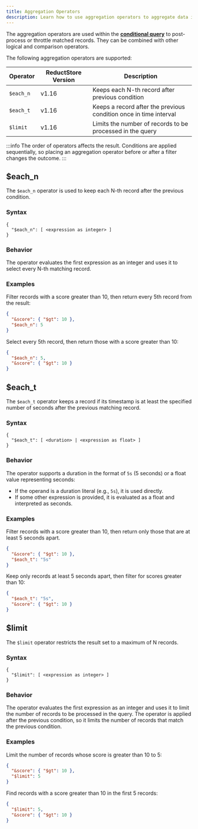 ```yaml
---
title: Aggregation Operators
description: Learn how to use aggregation operators to aggregate data in ReductStore.
---
```


<head>
  <link
    rel="canonical"
    href="https://www.reduct.store/docs/conditional-query/aggregation-operators"
  />
</head>

The aggregation operators are used within the **[conditional query](../glossary#conditional-query)** to post-process or throttle matched records.
They can be combined with other logical and comparison operators.

The following aggregation operators are supported:

| Operator  | ReductStore Version | Description                                                       |
|-----------|---------------------|-------------------------------------------------------------------|
| `$each_n` | v1.16               | Keeps each N-th record after previous condition                   |
| `$each_t` | v1.16               | Keeps a record after the previous condition once in time interval |
| `$limit`  | v1.16               | Limits the number of records to be processed in the query         |

:::info
The order of operators affects the result. Conditions are applied sequentially, so placing an aggregation operator before or after a filter changes the outcome.
:::

## $each_n

The `$each_n` operator is used to keep each N-th record after the previous condition.

### Syntax

```
{
  "$each_n": [ <expression as integer> ]
}
```

### Behavior

The operator evaluates the first expression as an integer and uses it to select every N-th matching record.

### Examples

Filter records with a score greater than 10, then return every 5th record from the result:

```json
{
  "&score": { "$gt": 10 },
  "$each_n": 5
}
```

Select every 5th record, then return those with a score greater than 10:

```json
{
  "$each_n": 5,
  "&score": { "$gt": 10 }
}
```

## $each_t

The `$each_t` operator keeps a record if its timestamp is at least the specified number of seconds after the previous matching record.

### Syntax

```
{
  "$each_t": [ <duration> | <expression as float> ]
}
```

### Behavior

The operator supports a duration in the format of `5s` (5 seconds) or a float value representing seconds:

- If the operand is a duration literal (e.g., `5s`), it is used directly.
- If some other expression is provided, it is evaluated as a float and interpreted as seconds.

### Examples

Filter records with a score greater than 10, then return only those that are at least 5 seconds apart.

```json
{
  "&score": { "$gt": 10 },
  "$each_t": "5s"
}
```

Keep only records at least 5 seconds apart, then filter for scores greater than 10:

```json
{
  "$each_t": "5s",
  "&score": { "$gt": 10 }
}
```

## $limit

The `$limit` operator restricts the result set to a maximum of N records.

### Syntax

```
{
  "$limit": [ <expression as integer> ]
}
```

### Behavior

The operator evaluates the first expression as an integer and uses it to limit the number of records to be processed in the query.
The operator is applied after the previous condition, so it limits the number of records that match the previous condition.

### Examples

Limit the number of records whose score is greater than 10 to 5:

```json
{
  "&score": { "$gt": 10 },
  "$limit": 5
}
```

Find records with a score greater than 10 in the first 5 records:

```json
{
  "$limit": 5,
  "&score": { "$gt": 10 }
}
```
